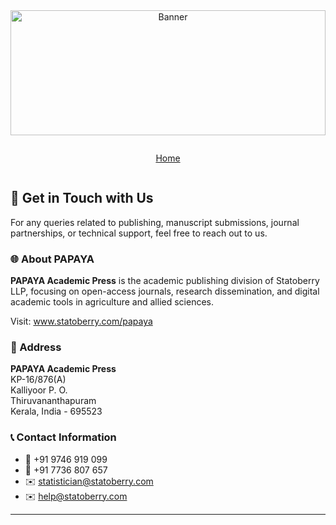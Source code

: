 ```{=html}
<div style="text-align: center; margin-bottom: 1em;">
  <img src="websitecover.jpg"
       alt="Banner"
       style="width: 100%; max-height: 200px; object-fit: cover;">
</div>
```

<link rel="stylesheet" href="https://cdn.jsdelivr.net/npm/bootstrap-icons/font/bootstrap-icons.css" />

<!-- Horizontal Button Group -->

::: {style="display: flex; flex-wrap: wrap; gap: 1em; justify-content: center; margin-top: 1em;"}
<a href="index.qmd" class="btn btn-outline-secondary"> <i  class="bi bi-house"></i> Home </a>
:::

## 📮 Get in Touch with Us {.unnumbered}

For any queries related to publishing, manuscript submissions, journal partnerships, or technical support, feel free to reach out to us.

### 🌐 About PAPAYA {.unnumbered}

**PAPAYA Academic Press** is the academic publishing division of Statoberry LLP, focusing on open-access journals, research dissemination, and digital academic tools in agriculture and allied sciences.

Visit: [www.statoberry.com/papaya](https://www.statoberry.com/papaya)

### 🏢 Address {.unnumbered}

**PAPAYA Academic Press**\
KP-16/876(A)\
Kalliyoor P. O.\
Thiruvananthapuram\
Kerala, India - 695523

### 📞 Contact Information {.unnumbered}

-   📱 +91 9746 919 099\
-   📱 +91 7736 807 657\
-   ✉️ [statistician\@statoberry.com](mailto:statistician@statoberry.com)\
-   ✉️ [help\@statoberry.com](mailto:help@statoberry.com)

------------------------------------------------------------------------
